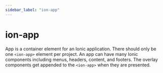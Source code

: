 ```yaml
---
sidebar_label: "ion-app"
---
```


# ion-app

App is a container element for an Ionic application. There should only be one `<ion-app>` element per project. An app can have many Ionic components including menus, headers, content, and footers. The overlay components get appended to the `<ion-app>` when they are presented.
